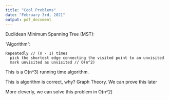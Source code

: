 ```yaml
---
title: "Cool Problems"
date: "February 3rd, 2021"
output: pdf_document
---
```


Euclidean Minimum Spanning Tree (MST):

"Algorithm":

```
Repeatedly // (n - 1) times
  pick the shortest edge connecting the visited point to an unvisited
  mark unvisited as unvisited // O(n^2)
```

This is a O(n^3) running time algorithm.

This is algorithm is correct, why?  Graph Theory. We can prove this later

More cleverly, we can solve this problem in O(n^2)
